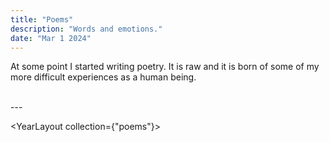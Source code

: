 ```yaml
---
title: "Poems"
description: "Words and emotions."
date: "Mar 1 2024"
---
```


At some point I started writing poetry. It is raw and it is born of some of my more difficult experiences as a human being.

<br/>
---
<br/>

<YearLayout collection={"poems"}>
</YearLayout>



